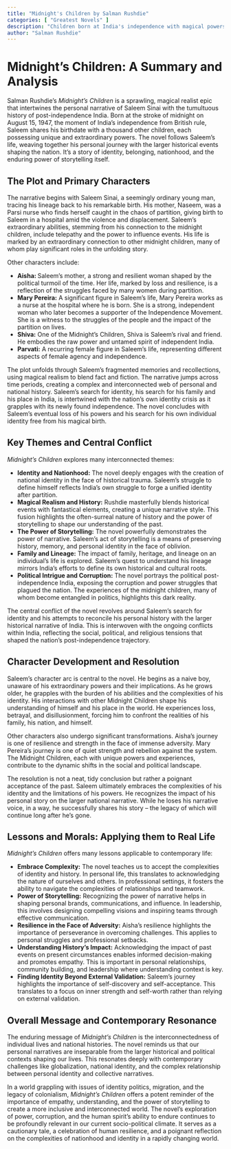 ```yaml
---
title: "Midnight's Children by Salman Rushdie"
categories: [ "Greatest Novels" ]
description: "Children born at India's independence with magical powers."
author: "Salman Rushdie"
---
```

# Midnight's Children: A Summary and Analysis

Salman Rushdie's *Midnight's Children* is a sprawling, magical realist epic that intertwines the personal narrative of Saleem Sinai with the tumultuous history of post-independence India.  Born at the stroke of midnight on August 15, 1947, the moment of India's independence from British rule, Saleem shares his birthdate with a thousand other children, each possessing unique and extraordinary powers. The novel follows Saleem's life, weaving together his personal journey with the larger historical events shaping the nation.  It's a story of identity, belonging, nationhood, and the enduring power of storytelling itself.


## The Plot and Primary Characters

The narrative begins with Saleem Sinai, a seemingly ordinary young man, tracing his lineage back to his remarkable birth.  His mother, Naseem, was a Parsi nurse who finds herself caught in the chaos of partition, giving birth to Saleem in a hospital amid the violence and displacement.  Saleem's extraordinary abilities, stemming from his connection to the midnight children, include telepathy and the power to influence events.  His life is marked by an extraordinary connection to other midnight children, many of whom play significant roles in the unfolding story.

Other characters include:

* **Aisha: **Saleem's mother, a strong and resilient woman shaped by the political turmoil of the time.  Her life, marked by loss and resilience, is a reflection of the struggles faced by many women during partition.
* **Mary Pereira:**  A significant figure in Saleem's life, Mary Pereira works as a nurse at the hospital where he is born. She is a strong, independent woman who later becomes a supporter of the Independence Movement. She is a witness to the struggles of the people and the impact of the partition on lives.
* **Shiva:** One of the Midnight's Children, Shiva is Saleem’s rival and friend. He embodies the raw power and untamed spirit of independent India.
* **Parvati:**  A recurring female figure in Saleem's life, representing different aspects of female agency and independence.

The plot unfolds through Saleem's fragmented memories and recollections, using magical realism to blend fact and fiction.  The narrative jumps across time periods, creating a complex and interconnected web of personal and national history.  Saleem's search for identity, his search for his family and his place in India, is intertwined with the nation's own identity crisis as it grapples with its newly found independence.  The novel concludes with Saleem's eventual loss of his powers and his search for his own individual identity free from his magical birth.


## Key Themes and Central Conflict

*Midnight's Children* explores many interconnected themes:

* **Identity and Nationhood:** The novel deeply engages with the creation of national identity in the face of historical trauma. Saleem's struggle to define himself reflects India's own struggle to forge a unified identity after partition.
* **Magical Realism and History:** Rushdie masterfully blends historical events with fantastical elements, creating a unique narrative style. This fusion highlights the often-surreal nature of history and the power of storytelling to shape our understanding of the past.
* **The Power of Storytelling:** The novel powerfully demonstrates the power of narrative. Saleem's act of storytelling is a means of preserving history, memory, and personal identity in the face of oblivion.
* **Family and Lineage:**  The impact of family, heritage, and lineage on an individual’s life is explored. Saleem’s quest to understand his lineage mirrors India’s efforts to define its own historical and cultural roots.
* **Political Intrigue and Corruption:** The novel portrays the political post-independence India, exposing the corruption and power struggles that plagued the nation. The experiences of the midnight children, many of whom become entangled in politics, highlights this dark reality.

The central conflict of the novel revolves around Saleem's search for identity and his attempts to reconcile his personal history with the larger historical narrative of India.  This is interwoven with the ongoing conflicts within India, reflecting the social, political, and religious tensions that shaped the nation's post-independence trajectory.


## Character Development and Resolution

Saleem’s character arc is central to the novel. He begins as a naive boy, unaware of his extraordinary powers and their implications. As he grows older, he grapples with the burden of his abilities and the complexities of his identity. His interactions with other Midnight Children shape his understanding of himself and his place in the world.  He experiences loss, betrayal, and disillusionment, forcing him to confront the realities of his family, his nation, and himself.

Other characters also undergo significant transformations.  Aisha’s journey is one of resilience and strength in the face of immense adversity. Mary Pereira's journey is one of quiet strength and rebellion against the system. The Midnight Children, each with unique powers and experiences, contribute to the dynamic shifts in the social and political landscape.

The resolution is not a neat, tidy conclusion but rather a poignant acceptance of the past. Saleem ultimately embraces the complexities of his identity and the limitations of his powers. He recognizes the impact of his personal story on the larger national narrative. While he loses his narrative voice, in a way, he successfully shares his story – the legacy of which will continue long after he’s gone.

## Lessons and Morals: Applying them to Real Life

*Midnight's Children* offers many lessons applicable to contemporary life:

* **Embrace Complexity:** The novel teaches us to accept the complexities of identity and history. In personal life, this translates to acknowledging the nature of ourselves and others. In professional settings, it fosters the ability to navigate the complexities of relationships and teamwork.
* **Power of Storytelling:** Recognizing the power of narrative helps in shaping personal brands, communications, and influence. In leadership, this involves designing compelling visions and inspiring teams through effective communication.
* **Resilience in the Face of Adversity:** Aisha’s resilience highlights the importance of perseverance in overcoming challenges. This applies to personal struggles and professional setbacks.
* **Understanding History's Impact:** Acknowledging the impact of past events on present circumstances enables informed decision-making and promotes empathy. This is important in personal relationships, community building, and leadership where understanding context is key.
* **Finding Identity Beyond External Validation:** Saleem's journey highlights the importance of self-discovery and self-acceptance.  This translates to a focus on inner strength and self-worth rather than relying on external validation.

## Overall Message and Contemporary Resonance

The enduring message of *Midnight's Children* is the interconnectedness of individual lives and national histories. The novel reminds us that our personal narratives are inseparable from the larger historical and political contexts shaping our lives.  This resonates deeply with contemporary challenges like globalization, national identity, and the complex relationship between personal identity and collective narratives.

In a world grappling with issues of identity politics, migration, and the legacy of colonialism, *Midnight's Children* offers a potent reminder of the importance of empathy, understanding, and the power of storytelling to create a more inclusive and interconnected world.  The novel's exploration of power, corruption, and the human spirit’s ability to endure continues to be profoundly relevant in our current socio-political climate.  It serves as a cautionary tale, a celebration of human resilience, and a poignant reflection on the complexities of nationhood and identity in a rapidly changing world.

